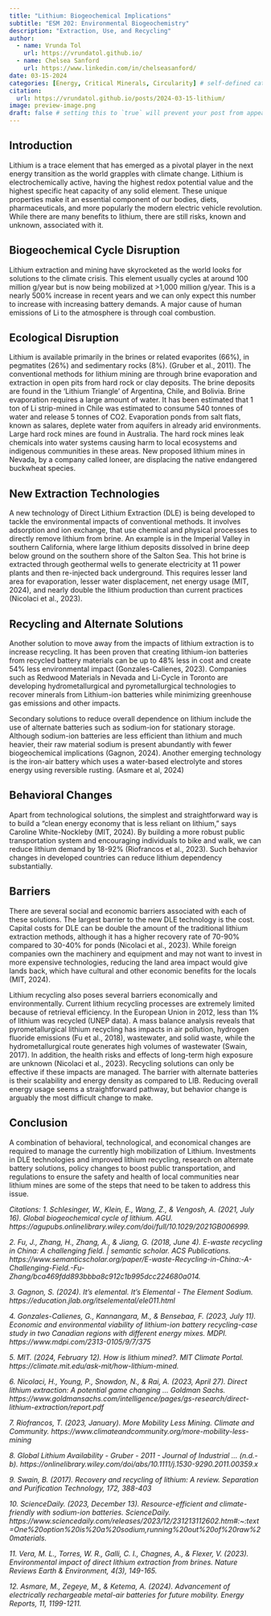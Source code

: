 ```yaml
---
title: "Lithium: Biogeochemical Implications"
subtitle: "ESM 202: Environmental Biogeochemistry"
description: "Extraction, Use, and Recycling"
author:
  - name: Vrunda Tol
    url: https://vrundatol.github.io/
  - name: Chelsea Sanford
    url: https://www.linkedin.com/in/chelseasanford/
date: 03-15-2024
categories: [Energy, Critical Minerals, Circularity] # self-defined categories
citation: 
  url: https://vrundatol.github.io/posts/2024-03-15-lithium/ 
image: preview-image.png
draft: false # setting this to `true` will prevent your post from appearing on your listing page until you're ready!
---
```


## Introduction

Lithium is a trace element that has emerged as a pivotal player in the next energy transition as the world grapples with climate change. Lithium is electrochemically active, having the highest redox potential value and the highest specific heat capacity of any solid element. These unique properties make it an essential component of our bodies, diets, pharmaceuticals, and more popularly the modern electric vehicle revolution. While there are many benefits to lithium, there are still risks, known and unknown, associated with it.

## Biogeochemical Cycle Disruption

Lithium extraction and mining have skyrocketed as the world looks for solutions to the climate crisis. This element usually cycles at around 100 million g/year but is now being mobilized at \>1,000 million g/year. This is a nearly 500% increase in recent years and we can only expect this number to increase with increasing battery demands. A major cause of human emissions of Li to the atmosphere is through coal combustion.

## Ecological Disruption

Lithium is available primarily in the brines or related evaporites (66%), in pegmatites (26%) and sedimentary rocks (8%). (Gruber et al., 2011). The conventional methods for lithium mining are through brine evaporation and extraction in open pits from hard rock or clay deposits. The brine deposits are found in the ‘Lithium Triangle’ of Argentina, Chile, and Bolivia. Brine evaporation requires a large amount of water. It has been estimated that 1 ton of Li strip-mined in Chile was estimated to consume 540 tonnes of water and release 5 tonnes of CO2. Evaporation ponds from salt flats, known as salares, deplete water from aquifers in already arid environments. Large hard rock mines are found in Australia. The hard rock mines leak chemicals into water systems causing harm to local ecosystems and indigenous communities in these areas. New proposed lithium mines in Nevada, by a company called Ioneer, are displacing the native endangered buckwheat species.

## New Extraction Technologies

A new technology of Direct Lithium Extraction (DLE) is being developed to tackle the environmental impacts of conventional methods. It involves adsorption and ion exchange, that use chemical and physical processes to directly remove lithium from brine. An example is in the Imperial Valley in southern California, where large lithium deposits dissolved in brine deep below ground on the southern shore of the Salton Sea. This hot brine is extracted through geothermal wells to generate electricity at 11 power plants and then re-injected back underground. This requires lesser land area for evaporation, lesser water displacement, net energy usage (MIT, 2024), and nearly double the lithium production than current practices (Nicolaci et al., 2023).

## Recycling and Alternate Solutions

Another solution to move away from the impacts of lithium extraction is to increase recycling. It has been proven that creating lithium-ion batteries from recycled battery materials can be up to 48% less in cost and create 54% less environmental impact (Gonzales-Calienes, 2023). Companies such as Redwood Materials in Nevada and Li-Cycle in Toronto are developing hydrometallurgical and pyrometallurgical technologies to recover minerals from Lithium-ion batteries while minimizing greenhouse gas emissions and other impacts.

Secondary solutions to reduce overall dependence on lithium include the use of alternate batteries such as sodium-ion for stationary storage. Although sodium-ion batteries are less efficient than lithium and much heavier, their raw material sodium is present abundantly with fewer biogeochemical implications (Gagnon, 2024). Another emerging technology is the iron-air battery which uses a water-based electrolyte and stores energy using reversible rusting. (Asmare et al, 2024)

## Behavioral Changes

Apart from technological solutions, the simplest and straightforward way is to build a “clean energy economy that is less reliant on lithium,” says Caroline White-Nockleby (MIT, 2024). By building a more robust public transportation system and encouraging individuals to bike and walk, we can reduce lithium demand by 18-92% (Riofrancos et al., 2023). Such behavior changes in developed countries can reduce lithium dependency substantially.

## Barriers

There are several social and economic barriers associated with each of these solutions. The largest barrier to the new DLE technology is the cost. Capital costs for DLE can be double the amount of the traditional lithium extraction methods, although it has a higher recovery rate of 70-90% compared to 30-40% for ponds (Nicolaci et al., 2023). While foreign companies own the machinery and equipment and may not want to invest in more expensive technologies, reducing the land area impact would give lands back, which have cultural and other economic benefits for the locals (MIT, 2024).

Lithium recycling also poses several barriers economically and environmentally. Current lithium recycling processes are extremely limited because of retrieval efficiency. In the European Union in 2012, less than 1% of lithium was recycled (UNEP data). A mass balance analysis reveals that pyrometallurgical lithium recycling has impacts in air pollution, hydrogen fluoride emissions (Fu et al., 2018), wastewater, and solid waste, while the hydrometallurgical route generates high volumes of wastewater (Swain, 2017). In addition, the health risks and effects of long-term high exposure are unknown (Nicolaci et al., 2023). Recycling solutions can only be effective if these impacts are managed. The barrier with alternate batteries is their scalability and energy density as compared to LIB. Reducing overall energy usage seems a straightforward pathway, but behavior change is arguably the most difficult change to make.

## Conclusion

A combination of behavioral, technological, and economical changes are required to manage the currently high mobilization of Lithium. Investments in DLE technologies and improved lithium recycling, research on alternate battery solutions, policy changes to boost public transportation, and regulations to ensure the safety and health of local communities near lithium mines are some of the steps that need to be taken to address this issue.

*Citations: 1. Schlesinger, W., Klein, E., Wang, Z., & Vengosh, A. (2021, July 16). Global biogeochemical cycle of lithium. AGU. https://agupubs.onlinelibrary.wiley.com/doi/full/10.1029/2021GB006999.*

*2. Fu, J., Zhang, H., Zhang, A., & Jiang, G. (2018, June 4). E-waste recycling in China: A challenging field. \| semantic scholar. ACS Publications. https://www.semanticscholar.org/paper/E-waste-Recycling-in-China:-A-Challenging-Field.-Fu-Zhang/bca469fdd893bbba8c912c1b995dcc224680a014.*

*3. Gagnon, S. (2024). It’s elemental. It’s Elemental - The Element Sodium. https://education.jlab.org/itselemental/ele011.html*

*4. Gonzales-Calienes, G., Kannangara, M., & Bensebaa, F. (2023, July 11). Economic and environmental viability of lithium-ion battery recycling-case study in two Canadian regions with different energy mixes. MDPI. https://www.mdpi.com/2313-0105/9/7/375*

*5. MIT. (2024, February 12). How is lithium mined?. MIT Climate Portal. https://climate.mit.edu/ask-mit/how-lithium-mined.*

*6. Nicolaci, H., Young, P., Snowdon, N., & Rai, A. (2023, April 27). Direct lithium extraction: A potential game changing ... Goldman Sachs. https://www.goldmansachs.com/intelligence/pages/gs-research/direct-lithium-extraction/report.pdf*

*7. Riofrancos, T. (2023, January). More Mobility Less Mining. Climate and Community. https://www.climateandcommunity.org/more-mobility-less-mining*

*8. Global Lithium Availability - Gruber - 2011 - Journal of Industrial ... (n.d.-b). https://onlinelibrary.wiley.com/doi/abs/10.1111/j.1530-9290.2011.00359.x*

*9. Swain, B. (2017). Recovery and recycling of lithium: A review. Separation and Purification Technology, 172, 388-403*

*10. ScienceDaily. (2023, December 13). Resource-efficient and climate-friendly with sodium-ion batteries. ScienceDaily. https://www.sciencedaily.com/releases/2023/12/231213112602.htm#:\~:text=One%20option%20is%20a%20sodium,running%20out%20of%20raw%20materials.*

*11. Vera, M. L., Torres, W. R., Galli, C. I., Chagnes, A., & Flexer, V. (2023). Environmental impact of direct lithium extraction from brines. Nature Reviews Earth & Environment, 4(3), 149-165.*

*12. Asmare, M., Zegeye, M., & Ketema, A. (2024). Advancement of electrically rechargeable metal-air batteries for future mobility. Energy Reports, 11, 1199-1211.*
